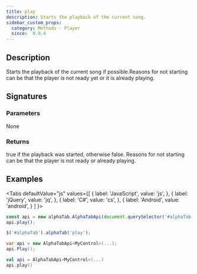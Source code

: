 ```yaml
---
title: play
description: Starts the playback of the current song.
sidebar_custom_props:
  category: Methods - Player
  since:  0.9.4
---
```


<SinceBadge since="0.9.4" />


## Description
Starts the playback of the current song if possible.Reasons for not starting can be that the player is not ready yet or it is already playing.

## Signatures

<TypeTable>
    <TypeRow type="js" name="function play()" />
    <TypeRow type="jquery" name="alphaTab('play')" />
    <TypeRow type="net" name="void Play()" />
    <TypeRow type="android" name="fun play(): Unit" />
</TypeTable>

### Parameters
None

### Returns
true if the playback was started, otherwise false. Reasons for not starting can be that the player is not ready or already playing.

## Examples

<Tabs
  defaultValue="js"
  values={[
    { label: 'JavaScript', value: 'js', },
    { label: 'jQuery', value: 'jq', },
    { label: 'C#', value: 'cs', },
    { label: 'Android', value: 'android', }
  ]
}>
<TabItem value="js">

```js
const api = new alphaTab.AlphaTabApi(document.querySelector('#alphaTab'));
api.play();
```

</TabItem>
<TabItem value="jq">

```js
$('#alphaTab').alphaTab('play');
```

</TabItem>
<TabItem value="cs">

```csharp
var api = new AlphaTabApi<MyControl>(...);
api.Play();
```

</TabItem>
<TabItem value="android">

```kotlin
val api = AlphaTabApi<MyControl>(...)
api.play()
```

</TabItem>
</Tabs>